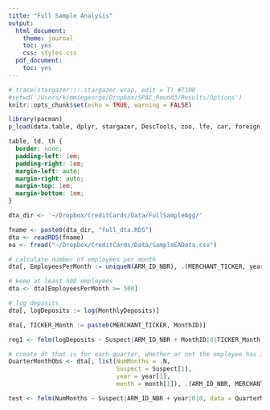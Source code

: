 ```yaml
---
title: "Full Sample Analysis"
output:
  html_document:
    theme: journal
    toc: yes
    css: styles.css
  pdf_document:
    toc: yes
---
```


```r
# trace(stargazer:::.stargazer.wrap, edit = T) #7100
#setwd('/Users/kimmiegeorge/Dropbox/SPAC_Round3/Results/Options')
knitr::opts_chunk$set(echo = TRUE, warning = FALSE)

library(pacman)
p_load(data.table, dplyr, stargazer, DescTools, zoo, lfe, car, foreign, MASS, konfound, car, ppcor, lubridate, ggplot2, fwildclusterboot, fixest, Hmisc, gridExtra)


```

```css

table, td, th {
  border: none;
  padding-left: 1em;
  padding-right: 1em;
  margin-left: auto;
  margin-right: auto;
  margin-top: 1em;
  margin-bottom: 1em;
}

```

```r

dta_dir <- '~/Dropbox/CreditCards/Data/FullSampleAgg/'

fname <- paste0(dta_dir, "full_dta.RDS")
dta <- readRDS(fname)
ea <- fread("~/Dropbox/CreditCards/Data/SampleEAData.csv")

```

```r


# calculate number of employees per month 
dta[, EmployeesPerMonth := uniqueN(ARM_ID_NBR), .(MERCHANT_TICKER, year, month)]

# keep at least 500 employees
dta <- dta[EmployeesPerMonth >= 500]

# log deposits 
dta[, logDeposits := log(MonthlyDeposits)]

dta[, TICKER_Month := paste0(MERCHANT_TICKER, MonthID)]
```

```r

reg1 <- felm(logDeposits ~ Suspect|ARM_ID_NBR + MonthID|0|TICKER_Month, data = dta[MERCHANT_TICKER != "WMT"])

```

```r

# create dt that is for each quarter, whether or not the employee has 3 observations in the future quarter 
QuarterMonthObs <- dta[, list(NumMonths = .N, 
                              Suspect = Suspect[1], 
                              year = year[1], 
                              month = month[1]), .(ARM_ID_NBR, MERCHANT_TICKER, EA_ID)]

test <- felm(NumMonths ~ Suspect|ARM_ID_NBR + year|0|0, data = QuarterMonthObs)

```